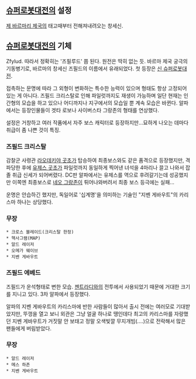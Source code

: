 == [[슈퍼로봇대전]]의 설정 ==
[[제 바르마리 제국]]의 태고때부터 전해져내려오는 창세신.

== [[슈퍼로봇대전]]의 기체 ==
Zfylud. 따라서 정확히는 '즈필루드' 쯤 된다. 원전은 딱히 없는 듯.
바르마 제국 궁극의 기동병기로, 바르마의 창세신 즈필드의 이름에서 유래되었다. 첫 등장은 [[신 슈퍼로봇대전]].

접촉하는 문명에 따라 그 외형이 변화하는 특수한 능력이 있으며 형태도 항상 고정되어 있는 게 아니다. 즈필드 크리스탈로 인해 파일럿까지도 재생이 가능하며 일단 현재는 인간형의 모습을 하고 있으나 어디까지나 지구에서의 모습일 뿐 계속 모습은 바뀐다. 알파에서는 등장인물들이 겟타 로보나 사이버스타 그랑존의 형태를 연상했다.

설정은 거창하고 여러 작품에서 자주 보스 캐릭터로 등장하지만...묘하게 나오는 데마다 취급이 좀 나쁜 것이 특징.

=== 즈필드 크리스탈 ===
{{{#!html
<iframe width="640" height="480" src="http://www.youtube.com/embed/EoMjXFssdTc?start=377" frameborder="0" allowfullscreen></iframe>
}}}
감찰군 사령관 [[쥬데카 곳초|라오데키야 곳초]]가 탑승하여 최종보스와도 같은 품격으로 등장했지만, 격파당한 후에 [[유제스 곳초]]가 파일럿까지 동일하게 찍어낸 녀석을 4마리나 끌고 나와서 잡졸 취급 신세가 되어버렸다. DC판 알파에서는 유제스를 역으로 후려갈기는데 성공했지만 이쪽엔 최종보스로 [[네오 그랑존]]이 튀어나와버려서 최종 보스 등극에는 실패...

운명은 안습하긴 했지만, 독일어로 '십계명'을 의미하는 기술인 "지벤 게바우트"의 카리스마 하나는 상당했다.

=== 무장 ===
 * 크로스 블레이드(크리스탈 한정)
 * 헥사그램(MAP)
 * 알드 레이저
 * 오메가 웨이브
 * 지벤 게바우트

=== 즈필드 에베드 ===
즈필드가 운석형태로 변한 모습. [[젠트라디]]와의 전투에서 사용되었기 때문에 거대한 크기를 지니고 있다. 3차 알파에서 등장했다.

알파의 지벤 게바우트의 카리스마에 반한 사람들이 많아서 출시 전에는 여러모로 기대받았지만, 뚜껑을 열고 보니 외관은 그냥 얼굴 하나로 땡인데다 최고의 카리스마를 자랑했던 지벤 게바우트가 거짓말 안 보태고 정말 오색빛깔 무지개빔(....)으로 전락해서 많은 팬들에게 버림받았다. 

=== 무장 ===
 * 알드 레이저
 * 메스 하존
 * 지벤 게바우트
